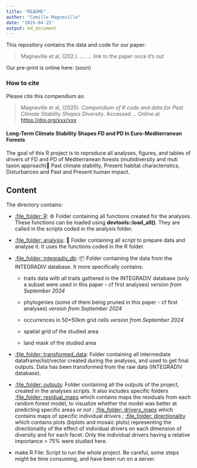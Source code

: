 ```yaml
---
title: "README"
author: "Camille Magneville"
date: "2025-04-25"
output: md_document
---
```


This repository contains the data and code for our paper:

> Magneville et al, (202.). *...*. ...
> link to the paper once it's out

Our pre-print is online here: (soon)

### How to cite

Please cite this compendium as:

> Magneville et al, (2025). *Compendium of R code and data for Past Climate Stability Shapes Diversity*. Accessed ... Online at
> <https://doi.org/xxx/xxx>

#### Long-Term Climate Stability Shapes FD and PD In Euro-Mediterranean Forests

The goal of this R project is to reproduce all analyses, figures, and
tables of drivers of FD and PD of Mediterranean forests (multidiversity
and muti taxon approach)🌳 Past climate stability, Present habitat
characteristics, Disturbances and Past and Present human impact.

## Content

The directory contains:

-   [:file_folder: R](/R): ⚙ Folder containing all functions
    created for the analyses. These functions can be loaded using
    **devtools::load_all()**. They are called in the scripts coded in
    the analysis folder.
    
-   [:file_folder: analysis](/analysis): 🍳 Folder containing all script to
    prepare data and analyse it. It uses the functions coded in the R
    folder.
    
-   [:file_folder: integradiv_db](/integradiv_db): 📦 Folder containing the data from the INTEGRADIV database. It more specifically contains:

    - traits data with all traits gathered in the INTEGRADIV database (only a subset were used in this paper - cf first analyses) _version from September 2024_
  
    - phylogenies (some of them being pruned in this paper - cf first analyses) _version from September 2024_
  
    - occurrences in 50*50km grid cells _version from September 2024_
  
    - spatial grid of the studied area
  
    - land mask of the studied area
  
-   [:file_folder: transformed_data](/transformed_data): Folder containing all intermediate dataframe/list/vector created during the analyses, and  used to get final outputs. Data has been transformed from the raw data  (INTEGRADIV database).

-   [:file_folder: outputs](/outputs): Folder containing all the outputs of the project, created in the analyses scripts. It also includes specific folders [:file_folder: residual_maps](/outputs/residual_maps) which contains maps the residuals from each random forest model, to visualize whether the model was better at predicting specific areas or not ; [:file_folder: drivers_maps](/outputs/drivers_maps) which contains maps of specific individual drivers ; [:file_folder: directionality](/outputs/directionality) which contains plots (biplots and mosaic plots) representing the directionality of the effect of individual drivers on each dimension of diversity and for each facet. Only the individual drivers having a relative importance > 75% were studied here.

-   make.R File: Script to run the whole project. Be careful, some steps might be time consuming, and have been run on a server.
